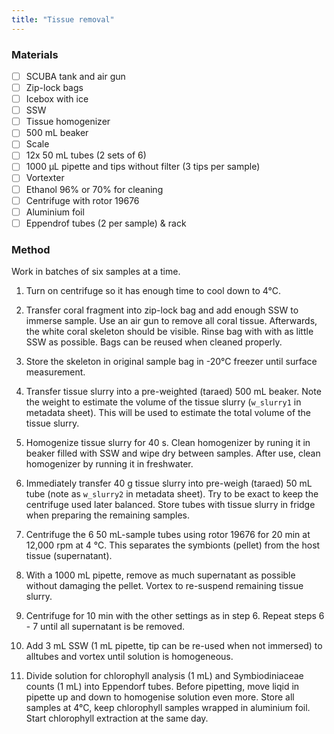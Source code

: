 ```yaml
---
title: "Tissue removal"
---
```


### Materials

-   [ ] SCUBA tank and air gun
-   [ ] Zip-lock bags
-   [ ] Icebox with ice
-   [ ] SSW
-   [ ] Tissue homogenizer
-   [ ] 500 mL beaker
-   [ ] Scale
-   [ ] 12x 50 mL tubes (2 sets of 6)
-   [ ] 1000 µL pipette and tips without filter (3 tips per sample)
-   [ ] Vortexter
-   [ ] Ethanol 96% or 70% for cleaning
-   [ ] Centrifuge with rotor 19676
-   [ ] Aluminium foil
-   [ ] Eppendrof tubes (2 per sample) & rack

### Method

::: callout-note
Work in batches of six samples at a time.
:::

1.  Turn on centrifuge so it has enough time to cool down to 4°C.

2.  Transfer coral fragment into zip-lock bag and add enough SSW to immerse sample. Use an air gun to remove all coral tissue. Afterwards, the white coral skeleton should be visible. Rinse bag with with as little SSW as possible. Bags can be reused when cleaned properly.

3.  Store the skeleton in original sample bag in -20°C freezer until surface measurement.

4.  Transfer tissue slurry into a pre-weighted (taraed) 500 mL beaker. Note the weight to estimate the volume of the tissue slurry (`w_slurry1` in metadata sheet). This will be used to estimate the total volume of the tissue slurry.

5.  Homogenize tissue slurry for 40 s. Clean homogenizer by runing it in beaker filled with SSW and wipe dry between samples. After use, clean homogenizer by running it in freshwater.

6.  Immediately transfer 40 g tissue slurry into pre-weigh (taraed) 50 mL tube (note as `w_slurry2` in metadata sheet). Try to be exact to keep the centrifuge used later balanced. Store tubes with tissue slurry in fridge when preparing the remaining samples.

7.  Centrifuge the 6 50 mL-sample tubes using rotor 19676 for 20 min at 12,000 rpm at 4 °C. This separates the symbionts (pellet) from the host tissue (supernatant).

8.  With a 1000 mL pipette, remove as much supernatant as possible without damaging the pellet. Vortex to re-suspend remaining tissue slurry.

9.  Centrifuge for 10 min with the other settings as in step 6. Repeat steps 6 - 7 until all supernatant is be removed.

10. Add 3 mL SSW (1 mL pipette, tip can be re-used when not immersed) to alltubes and vortex until solution is homogeneous.

11. Divide solution for chlorophyll analysis (1 mL) and Symbiodiniaceae counts (1 mL) into Eppendorf tubes. Before pipetting, move liqid in pipette up and down to homogenise solution even more. Store all samples at 4°C, keep chlorophyll samples wrapped in aluminium foil. Start chlorophyll extraction at the same day.
